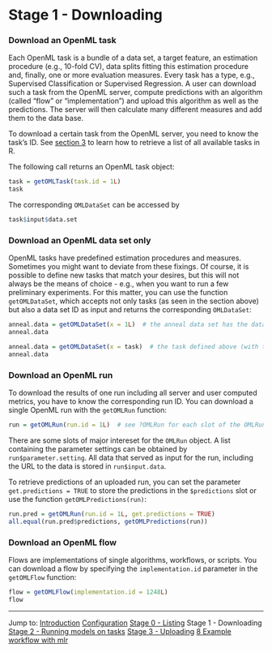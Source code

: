 Stage 1 - Downloading
=====================

### Download an OpenML task
Each OpenML task is a bundle of a data set, a target feature, an estimation procedure (e.g.,
10-fold CV), data splits fitting this estimation procedure and, finally, one or more evaluation measures. Every task has a type, e.g., Supervised Classification or Supervised Regression. A user can download such a task from the OpenML server, compute predictions with an algorithm (called "flow" or "implementation") and upload this algorithm as well as the predictions. The server will then calculate many different measures and add them to the data base.

To download a certain task from the OpenML server, you need to know the task's ID. See
[section 3](3-Stage-0-Listing.md) to learn how to retrieve a list of all available tasks in R.

The following call returns an OpenML task object:

```r
task = getOMLTask(task.id = 1L)
task
```

The corresponding `OMLDataSet` can be accessed by

```r
task$input$data.set
```

### Download an OpenML data set only
OpenML tasks have predefined estimation procedures and measures. Sometimes you might want to deviate
from these fixings. Of course, it is possible to define new tasks that match your desires, but this
will not always be the means of choice - e.g., when you want to run a few preliminary experiments.
For this matter, you can use the function `getOMLDataSet`, which accepts not only tasks (as seen in the section above) but also a data set ID as input and returns the corresponding `OMLDataSet`:

```r
anneal.data = getOMLDataSet(x = 1L)  # the anneal data set has the data set ID (did = 1, see also previous section)
anneal.data

anneal.data = getOMLDataSet(x = task)  # the task defined above (with task.id = 1) uses the anneal data
anneal.data
```

### Download an OpenML run
To download the results of one run including all server and user computed metrics, you have to know the corresponding run ID. You can download a single OpenML run with the `getOMLRun` function:

```r
run = getOMLRun(run.id = 1L)  # see ?OMLRun for each slot of the OMLRun object
```

There are some slots of major intereset for the `OMLRun` object. A list containing the parameter settings
can be obtained by `run$parameter.setting`. All data that served as input for the run, including the
URL to the data is stored in `run$input.data`.

To retrieve predictions of an uploaded run, you can set the parameter `get.predictions = TRUE` to store the
predictions in the `$predictions` slot or use the function `getOMLPredictions(run)`:

```r
run.pred = getOMLRun(run.id = 1L, get.predictions = TRUE)
all.equal(run.pred$predictions, getOMLPredictions(run))
```

### Download an OpenML flow

Flows are implementations of single algorithms, workflows, or scripts. You can download a flow by specifying the `implementation.id` parameter in the `getOMLFlow` function:

```r
flow = getOMLFlow(implementation.id = 1248L)
flow
```

----------------------------------------------------------------------------------------------------
Jump to:
[Introduction](1-Introduction.md)
[Configuration](2-Configuration.md)
[Stage 0 - Listing](3-Stage-0-Listing.md)
Stage 1 - Downloading
[Stage 2 - Running models on tasks](5-Stage-2-Running.md)
[Stage 3 - Uploading](6-Stage-3-Uploading.md)
[8 Example workflow with mlr](8-Example-workflow-with-mlr.md)
